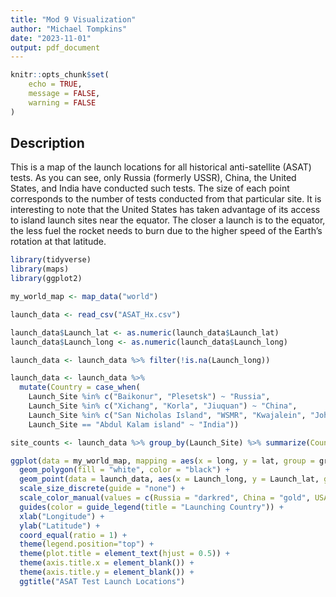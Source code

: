 ```yaml
---
title: "Mod 9 Visualization"
author: "Michael Tompkins"
date: "2023-11-01"
output: pdf_document
---
```


```r
knitr::opts_chunk$set(
	echo = TRUE,
	message = FALSE,
	warning = FALSE
)
```

## Description

This is a map of the launch locations for all historical anti-satellite (ASAT) tests. As you can see, only Russia (formerly USSR), China, the United States, and India have conducted such tests. The size of each point corresponds to the number of tests conducted from that particular site. It is interesting to note that the United States has taken advantage of its access to island launch sites near the equator. The closer a launch is to the equator, the less fuel the rocket needs to burn due to the higher speed of the Earth's rotation at that latitude.


```r
library(tidyverse)
library(maps)
library(ggplot2)

my_world_map <- map_data("world")

launch_data <- read_csv("ASAT_Hx.csv")

launch_data$Launch_lat <- as.numeric(launch_data$Launch_lat)
launch_data$Launch_long <- as.numeric(launch_data$Launch_long)

launch_data <- launch_data %>% filter(!is.na(Launch_long))

launch_data <- launch_data %>%
  mutate(Country = case_when(
    Launch_Site %in% c("Baikonur", "Plesetsk") ~ "Russia",
    Launch_Site %in% c("Xichang", "Korla", "Jiuquan") ~ "China",
    Launch_Site %in% c("San Nicholas Island", "WSMR", "Kwajalein", "Johnston Island", "AFETR") ~ "USA",
    Launch_Site == "Abdul Kalam island" ~ "India"))

site_counts <- launch_data %>% group_by(Launch_Site) %>% summarize(Count = n())

ggplot(data = my_world_map, mapping = aes(x = long, y = lat, group = group)) +
  geom_polygon(fill = "white", color = "black") +
  geom_point(data = launch_data, aes(x = Launch_long, y = Launch_lat, group = NULL, color = Country, size = Launch_Site)) +
  scale_size_discrete(guide = "none") + 
  scale_color_manual(values = c(Russia = "darkred", China = "gold", USA = "darkblue", India = "darkgreen")) +
  guides(color = guide_legend(title = "Launching Country")) +
  xlab("Longitude") +  
  ylab("Latitude") +
  coord_equal(ratio = 1) +
  theme(legend.position="top") +
  theme(plot.title = element_text(hjust = 0.5)) +
  theme(axis.title.x = element_blank()) +
  theme(axis.title.y = element_blank()) +
  ggtitle("ASAT Test Launch Locations")
```

